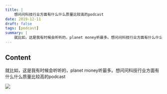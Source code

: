 ```yaml
---
title: |
    想问问科技行业方面有什么什么质量比较高的podcast
date: 2019-12-11
draft: false
tags: [podcast]
summary: |
    就比如，这是我有时候会听听的，planet money听最多。想问问科技行业方面有什么什么质量比较高的podcast
---
```


## Content

就比如，这是我有时候会听听的，planet money听最多。想问问科技行业方面有什么什么质量比较高的podcast

![](/static/gotoshare/2019-12-11_222_5152496287772420193.png)
